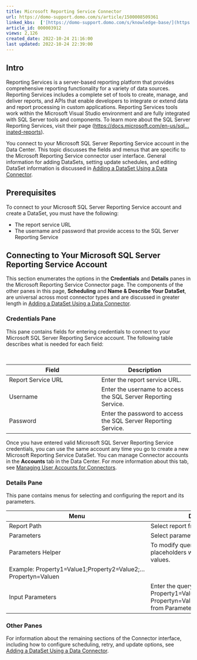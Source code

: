 ```yaml
---
title: Microsoft Reporting Service Connector
url: https://domo-support.domo.com/s/article/1500008509361
linked_kbs:  ['[https://domo-support.domo.com/s/knowledge-base/](https://domo-support.domo.com/s/knowledge-base/)', '[https://domo-support.domo.com/s/](https://domo-support.domo.com/s/)', '[https://domo-support.domo.com/s/topic/0TO5w000000ZammGAC](https://domo-support.domo.com/s/topic/0TO5w000000ZammGAC)', '[https://domo-support.domo.com/s/topic/0TO5w000000ZanLGAS](https://domo-support.domo.com/s/topic/0TO5w000000ZanLGAS)', '[https://domo-support.domo.com/s/topic/0TO5w000000ZaowGAC](https://domo-support.domo.com/s/topic/0TO5w000000ZaowGAC)', '[https://domo-support.domo.com/s/article/360042926274](https://domo-support.domo.com/s/article/360042926274)', '[https://domo-support.domo.com/s/article/360042926054](https://domo-support.domo.com/s/article/360042926054)', '[https://domo-support.domo.com/s/article/1500008509361](https://domo-support.domo.com/s/article/1500008509361)', '[https://domo-support.domo.com/s/topic/0TO5w000000ZaowGAC/file-connectors](https://domo-support.domo.com/s/topic/0TO5w000000ZaowGAC/file-connectors)', '[https://domo-support.domo.com/s/article/360043429933](https://domo-support.domo.com/s/article/360043429933)', '[https://domo-support.domo.com/s/article/360043429953](https://domo-support.domo.com/s/article/360043429953)', '[https://domo-support.domo.com/s/article/360042925494](https://domo-support.domo.com/s/article/360042925494)', '[https://domo-support.domo.com/s/article/4408174643607](https://domo-support.domo.com/s/article/4408174643607)', '[https://domo-support.domo.com/s/article/360043429913](https://domo-support.domo.com/s/article/360043429913)', '[https://domo-support.domo.com/s/login/](https://domo-support.domo.com/s/login/)']
article_id: 000003912
views: 2,126
created_date: 2022-10-24 21:16:00
last updated: 2022-10-24 22:39:00
---
```




Intro
-----


Reporting Services is a server-based reporting platform that provides comprehensive reporting functionality for a variety of data sources. Reporting Services includes a complete set of tools to create, manage, and deliver reports, and APIs that enable developers to integrate or extend data and report processing in custom applications. Reporting Services tools work within the Microsoft Visual Studio environment and are fully integrated with SQL Server tools and components. To learn more about the SQL Server Reporting Services, visit their page ([https://docs.microsoft.com/en-us/sql...inated-reports](https://docs.microsoft.com/en-us/sql/reporting-services/create-deploy-and-manage-mobile-and-paginated-reports "https://docs.microsoft.com/en-us/sql/reporting-services/create-deploy-and-manage-mobile-and-paginated-reports")).


You connect to your Microsoft SQL Server Reporting Service account in the Data Center. This topic discusses the fields and menus that are specific to the Microsoft Reporting Service connector user interface. General information for adding DataSets, setting update schedules, and editing DataSet information is discussed in [Adding a DataSet Using a Data Connector](/s/article/360042926274).


Prerequisites
-------------


To connect to your Microsoft SQL Server Reporting Service account and create a DataSet, you must have the following:


* The report service URL
* The username and password that provide access to the SQL Server Reporting Service


Connecting to Your Microsoft SQL Server Reporting Service Account
-----------------------------------------------------------------


This section enumerates the options in the **Credentials** and **Details** panes in the Microsoft Reporting Service Connector page. The components of the other panes in this page, **Scheduling** and **Name & Describe Your DataSet**, are universal across most connector types and are discussed in greater length in [Adding a DataSet Using a Data Connector](/s/article/360042926274).


### Credentials Pane


This pane contains fields for entering credentials to connect to your Microsoft SQL Server Reporting Service account. The following table describes what is needed for each field:


 




| Field | Description |
| --- | --- |
| Report Service URL | Enter the report service URL. |
| Username | Enter the username to access the SQL Server Reporting Service. |
| Password | Enter the password to access the SQL Server Reporting Service. |


Once you have entered valid Microsoft SQL Server Reporting Service credentials, you can use the same account any time you go to create a new Microsoft Reporting Service DataSet. You can manage Connector accounts in the **Accounts** tab in the Data Center. For more information about this tab, see [Managing User Accounts for Connectors](/s/article/360042926054).


### Details Pane


This pane contains menus for selecting and configuring the report and its parameters. 




| Menu | Description |
| --- | --- |
| Report Path | Select report from the list. |
| Parameters | Select parameter(s). |
| Parameters Helper | To modify query, please replace the placeholders with the appropriate values. 
Example: Property1=Value1;Property2=Value2;...Propertyn=Valuen |
| Input Parameters | Enter the query in the form Property1=Value1;Property2=Value2;...Propertyn=Valuen. You can refer it from Parameters Helper. |


### Other Panes


For information about the remaining sections of the Connector interface, including how to configure scheduling, retry, and update options, see [Adding a DataSet Using a Data Connector](/s/article/360042926274).

